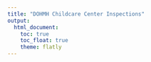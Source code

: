```yaml
---
title: "DOHMH Childcare Center Inspections"
output: 
  html_document:
    toc: true
    toc_float: true
    theme: flatly
---
```


<style type="text/css">

h1.title {

  font-size: 38px;
  color: Black;
  text-align: center;
}
</style>


